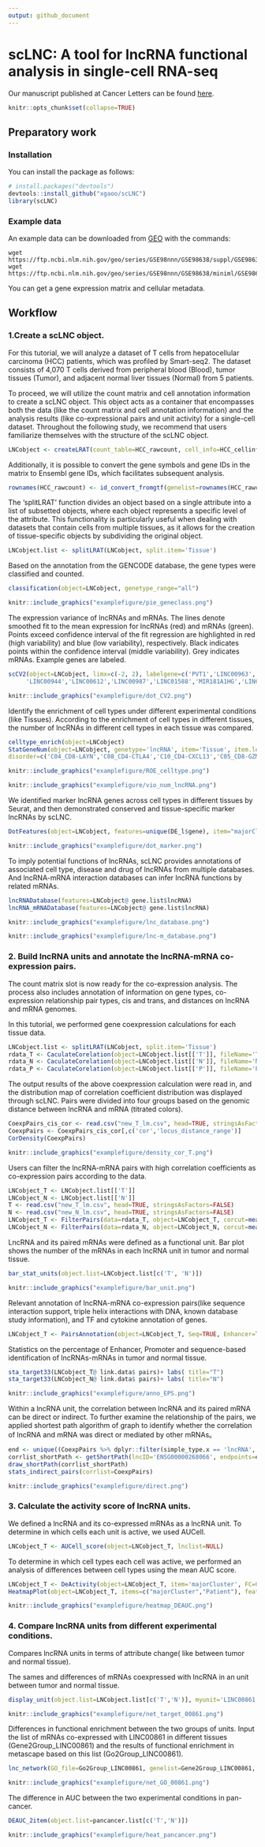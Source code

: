 ```yaml
---
output: github_document
---
```


<!-- README.md is generated from README.Rmd. Please edit that file -->




# scLNC: A tool for lncRNA functional analysis in single-cell RNA-seq
Our manuscript published at Cancer Letters can be found [here](https://www.sciencedirect.com/science/article/pii/S0304383523002707?via%3Dihub).

```r
knitr::opts_chunk$set(collapse=TRUE)
```
## Preparatory work

### Installation
You can install the package as follows:
``` r
# install.packages("devtools")
devtools::install_github("xgaoo/scLNC")
library(scLNC)
```


### Example data

An example data can be downloaded from [GEO](https://www.ncbi.nlm.nih.gov/geo/query/acc.cgi?acc=GSE98638) with the commands:

``` shell
wget https://ftp.ncbi.nlm.nih.gov/geo/series/GSE98nnn/GSE98638/suppl/GSE98638_HCC.TCell.S5063.count.txt.gz
wget https://ftp.ncbi.nlm.nih.gov/geo/series/GSE98nnn/GSE98638/miniml/GSE98638_family.xml.tgz
```
You can get a gene expression matrix and cellular metadata.

## Workflow

### 1.Create a scLNC object.
For this tutorial, we will analyze a dataset of T cells from hepatocellular carcinoma (HCC) patients, which was profiled by Smart-seq2. The dataset consists of 4,070 T cells derived from peripheral blood (Blood), tumor tissues (Tumor), and adjacent normal liver tissues (Normal) from 5 patients.

To proceed, we will utilize the count matrix and cell annotation information to create a scLNC object. This object acts as a container that encompasses both the data (like the count matrix and cell annotation information) and the analysis results (like co-expressional pairs and unit activity) for a single-cell dataset. Throughout the following study, we recommend that users familiarize themselves with the structure of the scLNC object.

``` r
LNCobject <- createLRAT(count_table=HCC_rawcount, cell_info=HCC_cellinfo, min.cells=15, min.genes=200)
```
Additionally, it is possible to convert the gene symbols and gene IDs in the matrix to Ensembl gene IDs, which facilitates subsequent analysis.
``` r
rownames(HCC_rawcount) <- id_convert_fromgtf(genelist=rownames(HCC_rawcount), gtf.info=scLNCgencode)
```


The 'splitLRAT' function divides an object based on a single attribute into a list of subsetted objects, where each object represents a specific level of the attribute. This functionality is particularly useful when dealing with datasets that contain cells from multiple tissues, as it allows for the creation of tissue-specific objects by subdividing the original object.
``` r
LNCobject.list <- splitLRAT(LNCobject, split.item='Tissue')
```

Based on the annotation from the GENCODE database, the gene types were classified and counted.
```r 
classification(object=LNCobject, genetype_range="all")
```
```r
knitr::include_graphics("examplefigure/pie_geneclass.png")
```

The expression variance of lncRNAs and mRNAs. 
The lines denote smoothed fit to the mean expression for lncRNAs (red) and mRNAs (green). 
Points exceed confidence interval of the fit regression are highlighted in red (high variability) and blue (low variability), respectively. 
Black indicates points within the confidence interval (middle variability). Grey indicates mRNAs. Example genes are labeled.
```r 
scCV2(object=LNCobject, limx=c(-2, 2), labelgene=c('PVT1','LINC00963','LINC00265','LINC00299','MIR155HG','TRG-AAS1','MIAT',
	 'LINC00944','LINC00612','LINC00987','LINC01588','MIR181A1HG','LINC00996','LINC00158','LINC00589','MSD2','LINC00158'))
```
```r
knitr::include_graphics("examplefigure/dot_CV2.png")
```

Identify the enrichment of cell types under different experimental conditions (like Tissues).
According to the enrichment of cell types in different tissues, the number of lncRNAs in different cell types in each tissue was compared.

```r 
celltype_enrich(object=LNCobject)
StatGeneNum(object=LNCobject, genetype='lncRNA', item='Tissue', item.level=c('T','N','P'), split.by='majorCluster', 
disorder=c('C04_CD8-LAYN','C08_CD4-CTLA4','C10_CD4-CXCL13','C05_CD8-GZMK','C11_CD4-GNLY',"C09_CD4-GZMA",'C07_CD4-FOXP3','C03_CD8-SLC4A10','C01_CD8-LEF1','C06_CD4-CCR7','C02_CD8-CX3CR1'))
```
```r
knitr::include_graphics("examplefigure/ROE_celltype.png")
```

```r
knitr::include_graphics("examplefigure/vio_num_lncRNA.png")
```

We identified marker lncRNA genes across cell types in different tissues by Seurat, and then demonstrated conserved and tissue-specific marker lncRNAs by scLNC.
```r 
DotFeatures(object=LNCobject, features=unique(DE_l$gene), item="majorCluster", mytitle=NULL, split.by='Tissue', mincell.peritem=15)
```
```r
knitr::include_graphics("examplefigure/dot_marker.png")
```

To imply potential functions of lncRNAs, scLNC provides annotations of associated cell type, disease and drug of lncRNAs from multiple databases. 
And lncRNA-mRNA interaction databases can infer lncRNA functions by related mRNAs.
```r 
lncRNADatabase(features=LNCobject@ gene.list$lncRNA)
lncRNA_mRNADatabase(features=LNCobject@ gene.list$lncRNA)
```
```r
knitr::include_graphics("examplefigure/lnc_database.png")
```

```r
knitr::include_graphics("examplefigure/lnc-m_database.png")
```



### 2. Build lncRNA units and annotate the lncRNA-mRNA co-expression pairs.
The count matrix slot is now ready for the co-expression analysis. The process also includes annotation of information on gene types, co-expression relationship pair types, cis and trans, and distances on lncRNA and mRNA genomes.

In this tutorial, we performed gene coexpression calculations for each tissue data.
``` r
LNCobject.list <- splitLRAT(LNCobject, split.item='Tissue')
rdata_T <- CaculateCorelation(object=LNCobject.list[['T']], fileName='T')
rdata_N <- CaculateCorelation(object=LNCobject.list[['N']], fileName='N')
rdata_P <- CaculateCorelation(object=LNCobject.list[['P']], fileName='P')
```


The output results of the above coexpression calculation were read in, and the distribution map of correlation coefficient distribution was displayed through scLNC. 
Pairs were divided into four groups based on the genomic distance between lncRNA and mRNA (titrated colors).
```r 
CoexpPairs_cis_cor <- read.csv("new_T_lm.csv", head=TRUE, stringsAsFactors=FALSE)
CoexpPairs <- CoexpPairs_cis_cor[,c('cor','locus_distance_range')]
CorDensity(CoexpPairs)
```
```r
knitr::include_graphics("examplefigure/density_cor_T.png")
```




Users can filter the lncRNA-mRNA pairs with high correlation coefficients as co-expression pairs according to the data.
``` r
LNCobject_T <- LNCobject.list[['T']]
LNCobject_N <- LNCobject.list[['N']]
T <- read.csv("new_T_lm.csv", head=TRUE, stringsAsFactors=FALSE)
N <- read.csv("new_N_lm.csv", head=TRUE, stringsAsFactors=FALSE)
LNCobject_T <- FilterPairs(data=rdata_T, object=LNCobject_T, corcut=mean(T$cor)+3*sd(T$cor), RPSL=FALSE, targetcut=0)
LNCobject_N <- FilterPairs(data=rdata_N, object=LNCobject_N, corcut=mean(N$cor)+3*sd(N$cor), RPSL=FALSE, targetcut=0)
```

LncRNA and its paired mRNAs were defined as a functional unit. 
Bar plot shows the number of the mRNAs in each lncRNA unit in tumor and normal tissue.
```r 
bar_stat_units(object.list=LNCobject.list[c('T', 'N')])
```
```r
knitr::include_graphics("examplefigure/bar_unit.png")
```

Relevant annotation of lncRNA-mRNA co-expression pairs(like sequence interaction support, triple helix interactions with DNA, known database study information), and TF and cytokine annotation of genes.

``` r
LNCobject_T <- PairsAnnotation(object=LNCobject_T, Seq=TRUE, Enhancer=TRUE, Promoter=TRUE, TF=TRUE, cytokine=TRUE, LMpairs=TRUE)
```


Statistics on the percentage of Enhancer, Promoter and sequence-based identification of lncRNAs-mRNAs in tumor and normal tissue.
```r 
sta_target33(LNCobject_T@ link.data$ pairs)+ labs( title="T")
sta_target33(LNCobject_N@ link.data$ pairs)+ labs( title="N")
```
```r
knitr::include_graphics("examplefigure/anno_EPS.png")
```

Within a lncRNA unit, the correlation between lncRNA and its paired mRNA can be direct or indirect. To further examine the relationship of the pairs, we applied shortest path algorithm of graph to identify whether the correlation of lncRNA and mRNA was direct or mediated by other mRNAs。
```r 
end <- unique((CoexpPairs %>% dplyr::filter(simple_type.x == 'lncRNA', simple_type.y == 'mRNA', row == lncID))$column)
corrlist_shortPath <- getShortPath(lncID='ENSG00000268066', endpoints=end, corrlist=CoexpPairs)
draw_shortPath(corrlist_shortPath)
stats_indirect_pairs(corrlist=CoexpPairs)
```
```r
knitr::include_graphics("examplefigure/direct.png")
```


### 3. Calculate the activity score of lncRNA units.
We defined a lncRNA and its co-expressed mRNAs as a lncRNA unit. To determine in which cells each unit is active, we used AUCell. 
``` r
LNCobject_T <- AUCell_score(object=LNCobject_T, lnclist=NULL)
```
To determine in which cell types each cell was active, we performed an analysis of differences between cell types using the mean AUC score.
``` r
LNCobject_T <- DeActivity(object=LNCobject_T, item='majorCluster', FC=0.1, pvalue=0.05, min.pct=0.3, padj=1)
HeatmapPlot(object=LNCobject_T, items=c("majorCluster","Patient"), features=gtfid2genename(unique(LNCobject_T@ gene.list$DEAUC$gene),gtf.info=scLNCgencode), mytitle="T activity")
```

```r
knitr::include_graphics("examplefigure/heatmap_DEAUC.png")
```


### 4. Compare lncRNA units from different experimental conditions.
Compares lncRNA units in terms of attribute change( like between tumor and normal tissue).

The sames and differences of mRNAs coexpressed with lncRNA in an unit between tumor and normal tissue.
``` r
display_unit(object.list=LNCobject.list[c('T','N')], myunit='LINC00861', corcut1=0.6, corcut2=0.78)
```

```r
knitr::include_graphics("examplefigure/net_target_00861.png")
```

Differences in functional enrichment between the two groups of units. 
Input the list of mRNAs co-expressed with LINC00861 in different tissues (Gene2Group_LINC00861) and the results of functional enrichment in metascape based on this list (Go2Group_LINC00861).
``` r
lnc_network(GO_file=Go2Group_LINC00861, genelist=Gene2Group_LINC00861, lncRNA='LINC00861')
```
```r
knitr::include_graphics("examplefigure/net_GO_00861.png")
```


The difference in AUC between the two experimental conditions in pan-cancer.
``` r
DEAUC_2item(object.list=pancancer.list[c('T','N')])
```
```r
knitr::include_graphics("examplefigure/heat_pancancer.png")
```









